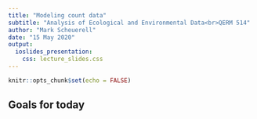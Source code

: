 ```yaml
---
title: "Modeling count data"
subtitle: "Analysis of Ecological and Environmental Data<br>QERM 514"
author: "Mark Scheuerell"
date: "15 May 2020"
output:
  ioslides_presentation:
    css: lecture_slides.css
---
```


```r
knitr::opts_chunk$set(echo = FALSE)
```


## Goals for today


